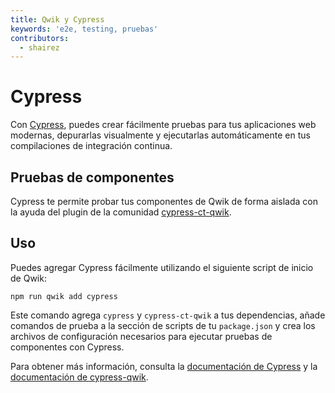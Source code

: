 ```yaml
---
title: Qwik y Cypress
keywords: 'e2e, testing, pruebas'
contributors:
  - shairez
---
```


# Cypress

Con [Cypress](https://www.cypress.io), puedes crear fácilmente pruebas para tus aplicaciones web modernas, depurarlas visualmente y ejecutarlas automáticamente en tus compilaciones de integración continua.


## Pruebas de componentes

Cypress te permite probar tus componentes de Qwik de forma aislada con la ayuda del plugin de la comunidad [cypress-ct-qwik](https://github.com/qwikifiers/cypress-qwik).




## Uso

Puedes agregar Cypress fácilmente utilizando el siguiente script de inicio de Qwik:

```shell
npm run qwik add cypress
```

Este comando agrega `cypress` y `cypress-ct-qwik` a tus dependencias, añade comandos de prueba a la sección de scripts de tu `package.json` y crea los archivos de configuración necesarios para ejecutar pruebas de componentes con Cypress.


Para obtener más información, consulta la [documentación de Cypress](https://docs.cypress.io/guides/overview/why-cypress) y la [documentación de cypress-qwik](https://github.com/qwikifiers/cypress-qwik).
